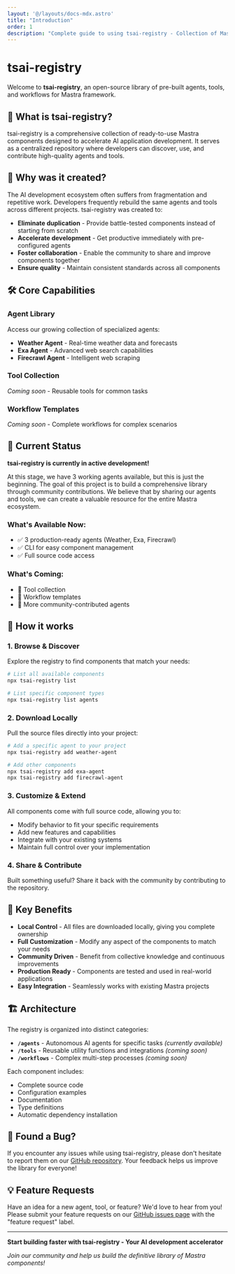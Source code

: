 ```yaml
---
layout: '@/layouts/docs-mdx.astro'
title: "Introduction"
order: 1
description: "Complete guide to using tsai-registry - Collection of Mastra agents and tools"
---
```


# tsai-registry

Welcome to **tsai-registry**, an open-source library of pre-built agents, tools, and workflows for Mastra framework.

## 🎯 What is tsai-registry?

tsai-registry is a comprehensive collection of ready-to-use Mastra components designed to accelerate AI application development. It serves as a centralized repository where developers can discover, use, and contribute high-quality agents and tools.

## 🚀 Why was it created?

The AI development ecosystem often suffers from fragmentation and repetitive work. Developers frequently rebuild the same agents and tools across different projects. tsai-registry was created to:

- **Eliminate duplication** - Provide battle-tested components instead of starting from scratch
- **Accelerate development** - Get productive immediately with pre-configured agents
- **Foster collaboration** - Enable the community to share and improve components together
- **Ensure quality** - Maintain consistent standards across all components

## 🛠️ Core Capabilities

### Agent Library
Access our growing collection of specialized agents:
- **Weather Agent** - Real-time weather data and forecasts
- **Exa Agent** - Advanced web search capabilities
- **Firecrawl Agent** - Intelligent web scraping

### Tool Collection
*Coming soon* - Reusable tools for common tasks

### Workflow Templates
*Coming soon* - Complete workflows for complex scenarios

## 🚧 Current Status

**tsai-registry is currently in active development!**

At this stage, we have 3 working agents available, but this is just the beginning. The goal of this project is to build a comprehensive library through community contributions. We believe that by sharing our agents and tools, we can create a valuable resource for the entire Mastra ecosystem.

### What's Available Now:
- ✅ 3 production-ready agents (Weather, Exa, Firecrawl)
- ✅ CLI for easy component management
- ✅ Full source code access

### What's Coming:
- 🔄 Tool collection
- 🔄 Workflow templates
- 🔄 More community-contributed agents

## 🔧 How it works

### 1. Browse & Discover
Explore the registry to find components that match your needs:

```bash
# List all available components
npx tsai-registry list

# List specific component types
npx tsai-registry list agents
```

### 2. Download Locally
Pull the source files directly into your project:

```bash
# Add a specific agent to your project
npx tsai-registry add weather-agent

# Add other components
npx tsai-registry add exa-agent
npx tsai-registry add firecrawl-agent
```

### 3. Customize & Extend
All components come with full source code, allowing you to:
- Modify behavior to fit your specific requirements
- Add new features and capabilities
- Integrate with your existing systems
- Maintain full control over your implementation

### 4. Share & Contribute
Built something useful? Share it back with the community by contributing to the repository.

## 🌟 Key Benefits

- **Local Control** - All files are downloaded locally, giving you complete ownership
- **Full Customization** - Modify any aspect of the components to match your needs
- **Community Driven** - Benefit from collective knowledge and continuous improvements
- **Production Ready** - Components are tested and used in real-world applications
- **Easy Integration** - Seamlessly works with existing Mastra projects

## 🏗️ Architecture

The registry is organized into distinct categories:

- **`/agents`** - Autonomous AI agents for specific tasks *(currently available)*
- **`/tools`** - Reusable utility functions and integrations *(coming soon)*
- **`/workflows`** - Complex multi-step processes *(coming soon)*

Each component includes:
- Complete source code
- Configuration examples
- Documentation
- Type definitions
- Automatic dependency installation

## 🐛 Found a Bug?

If you encounter any issues while using tsai-registry, please don't hesitate to report them on our [GitHub repository](https://github.com/aidalinfo/tsai-registry/issues). Your feedback helps us improve the library for everyone!

## 💡 Feature Requests

Have an idea for a new agent, tool, or feature? We'd love to hear from you! Please submit your feature requests on our [GitHub issues page](https://github.com/aidalinfo/tsai-registry/issues) with the "feature request" label.

---

**Start building faster with tsai-registry - Your AI development accelerator**

*Join our community and help us build the definitive library of Mastra components!*